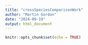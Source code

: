 ```yaml
---
title: "crossSpeciesComparisonWork"
author: "Martin Gordon"
date: "2024-09-19"
output: html_document
---
```


```r
knitr::opts_chunk$set(echo = TRUE)
```

